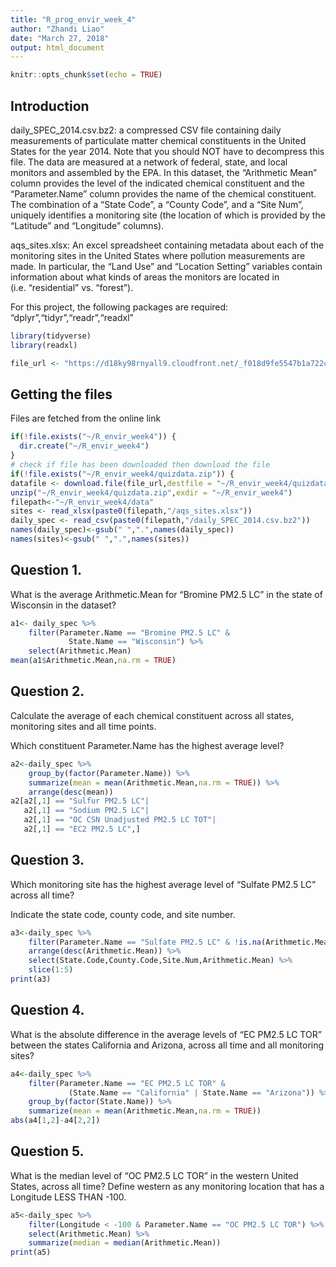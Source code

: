 ```yaml
---
title: "R_prog_envir_week_4"
author: "Zhandi Liao"
date: "March 27, 2018"
output: html_document
---
```


```r
knitr::opts_chunk$set(echo = TRUE)
```

## Introduction

daily_SPEC_2014.csv.bz2: a compressed CSV file containing daily measurements of particulate matter chemical constituents in the United States for the year 2014. Note that you should NOT have to decompress this file. The data are measured at a network of federal, state, and local monitors and assembled by the EPA. In this dataset, the "Arithmetic Mean" column provides the level of the indicated chemical constituent and the "Parameter.Name" column provides the name of the chemical constituent. The combination of a "State Code", a "County Code", and a "Site Num", uniquely identifies a monitoring site (the location of which is provided by the "Latitude" and "Longitude" columns).

aqs_sites.xlsx: An excel spreadsheet containing metadata about each of the monitoring sites in the United States where pollution measurements are made. In particular, the "Land Use" and "Location Setting" variables contain information about what kinds of areas the monitors are located in (i.e. "residential" vs. "forest").

For this project, the following packages are required: "dplyr","tidyr","readr","readxl"

```r
library(tidyverse)
library(readxl)

file_url <- "https://d18ky98rnyall9.cloudfront.net/_f018d9fe5547b1a722ce260af0fa71af_quiz_data.zip?Expires=1522281600&Signature=c5VtzeNXD~Jnr8hzLlXGu8OglCnBUln7fUeWoUJFr~A0HnDgRCTKuETaqQ38Rwt8FH0q31KZ0jcNIf2JZj1Sldddh0QswQz35tsAMDrLABb8WAxwAmvgvCRd~znyEUMcAm51PPnoNHySEQLB6MO7mzgHvCTqtihbs5rB669iy~g_&Key-Pair-Id=APKAJLTNE6QMUY6HBC5A"
```

## Getting the files

Files are fetched from the online link

```r
if(!file.exists("~/R_envir_week4")) {
  dir.create("~/R_envir_week4")
}
# check if file has been downloaded then download the file
if(!file.exists("~/R_envir_week4/quizdata.zip")) {
datafile <- download.file(file_url,destfile = "~/R_envir_week4/quizdata.zip", mode = "wb")}
unzip("~/R_envir_week4/quizdata.zip",exdir = "~/R_envir_week4")
filepath<-"~/R_envir_week4/data"
sites <- read_xlsx(paste0(filepath,"/aqs_sites.xlsx"))
daily_spec <- read_csv(paste0(filepath,"/daily_SPEC_2014.csv.bz2"))
names(daily_spec)<-gsub(" ",".",names(daily_spec))
names(sites)<-gsub(" ",".",names(sites))
```

## Question 1.
What is the average Arithmetic.Mean for "Bromine PM2.5 LC" in the state of Wisconsin in the dataset?

```r
a1<- daily_spec %>%
    filter(Parameter.Name == "Bromine PM2.5 LC" & 
             State.Name == "Wisconsin") %>%
    select(Arithmetic.Mean)
mean(a1$Arithmetic.Mean,na.rm = TRUE)
```

## Question 2.
Calculate the average of each chemical constituent across all states, monitoring sites and all time points.

Which constituent Parameter.Name has the highest average level?
```r
a2<-daily_spec %>%
    group_by(factor(Parameter.Name)) %>%
    summarize(mean = mean(Arithmetic.Mean,na.rm = TRUE)) %>%
    arrange(desc(mean))
a2[a2[,1] == "Sulfur PM2.5 LC"|
   a2[,1] == "Sodium PM2.5 LC"|
   a2[,1] == "OC CSN Unadjusted PM2.5 LC TOT"|
   a2[,1] == "EC2 PM2.5 LC",]
```

## Question 3.
Which monitoring site has the highest average level of "Sulfate PM2.5 LC" across all time?

Indicate the state code, county code, and site number.
```r
a3<-daily_spec %>%
    filter(Parameter.Name == "Sulfate PM2.5 LC" & !is.na(Arithmetic.Mean)) %>%
    arrange(desc(Arithmetic.Mean)) %>%
    select(State.Code,County.Code,Site.Num,Arithmetic.Mean) %>%
    slice(1:5)
print(a3)
```

## Question 4.
What is the absolute difference in the average levels of "EC PM2.5 LC TOR" between the states California and Arizona, across all time and all monitoring sites?
```r
a4<-daily_spec %>%
    filter(Parameter.Name == "EC PM2.5 LC TOR" &
             (State.Name == "California" | State.Name == "Arizona")) %>%
    group_by(factor(State.Name)) %>%
    summarize(mean = mean(Arithmetic.Mean,na.rm = TRUE))
abs(a4[1,2]-a4[2,2])
```

## Question 5.
What is the median level of "OC PM2.5 LC TOR" in the western United States, across all time? Define western as any monitoring location that has a Longitude LESS THAN -100.
```r
a5<-daily_spec %>%
    filter(Longitude < -100 & Parameter.Name == "OC PM2.5 LC TOR") %>%
    select(Arithmetic.Mean) %>%
    summarize(median = median(Arithmetic.Mean))
print(a5)
```